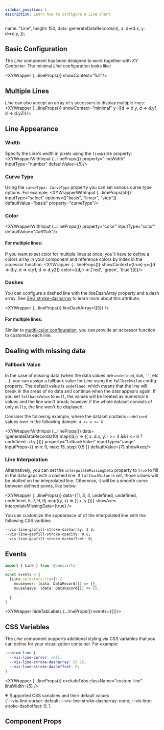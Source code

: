 ```yaml
---
sidebar_position: 1
description: Learn how to configure a Line chart
---
```


  name: "Line",
  height: 150,
  data: generateDataRecords(n),
  x: d=>d.x,
  y: d=>d.y,
});

## Basic Configuration
The _Line_ component has been designed to work together with _XY Container_. The minimal _Line_ configuration looks like:

<XYWrapper {...lineProps()} showContext="full"/>


## Multiple Lines
_Line_ can also accept an array of `y` accessors to display multiple lines:
<XYWrapper {...lineProps()} showContext="minimal" y={[d => d.y, d => d.y1, d => d.y2]}/>

## Line Appearance
### Width
Specify the Line's width in pixels using the `lineWidth` property:
<XYWrapperWithInput {...lineProps()} property="lineWidth" inputType="number" defaultValue={5}/>

### Curve Type
Using the `curveType: CurveType` property you can set various curve type options. For example:
<XYWrapperWithInput {...lineProps(50)} inputType="select" options={["basis", "linear", "step"]} defaultValue="basis" property="curveType"/>

### Color
<XYWrapperWithInput {...lineProps()} property="color" inputType="color" defaultValue="#a611a5"/>

#### For multiple lines:
If you want to set color for multiple lines at once, you'll have to define a colors array in your component and reference colors by index in the accessor function:
<XYWrapper {...lineProps()} showContext={true} y={[d => d.y, d => d.y1, d => d.y2]} color={(d,i) => ['red', 'green', 'blue'][i]}/>


### Dashes
You can configure a dashed line with the lineDashArray property and a dash array. See [SVG stroke-dasharray](https://developer.mozilla.org/en-US/docs/Web/SVG/Attribute/stroke-dasharray)
to learn more about this attribute.

<XYWrapper {...lineProps()} lineDashArray={[5]} />

#### For multiple lines:
Similar to [mutlti-color configuration](#for-multiple-lines), you can provide an accessor function to
customize each line.

## Dealing with missing data
### Fallback Value
In the case of missing data (when the data values are `undefined`, `NaN`, `''`, etc ...), you can assign a fallback value
for _Line_ using the `fallbackValue` config property. The default value is `undefined`, which means that the line will
break in the areas of no data and continue when the data appears again. If you set `fallbackValue` to `null`, the values
will be treated as numerical `0` values and the line won't break; however if the whole dataset consists of only `null`s,
the line won't be displayed.

Consider the following example, where the dataset contains `undefined` values over in the following domain:
`4 <= x <= 6`

<XYWrapperWithInput {...lineProps()}
  data={generateDataRecords(10).map((d,i) => ({ x: d.x, y: i >= 4 && i <= 6 ? undefined : d.y }))}
  property="fallbackValue"
  inputType="range"
  inputProps={{ min: 0, max: 15, step: 0.5 }}
  defaultValue={7}
  showAxes/>

### Line Interpolation
Alternatively, you can set the `interpolateMissingData` property to `true` to fill in the data gaps with a dashed line.
If `fallbackValue` is set, those values will be plotted on the inteprolated line.
Otherwise, it will be a smooth curve between defined points, like below:

<XYWrapper {...lineProps()}
  data={[1, 3, 4, undefined, undefined, undefined, 5, 7, 9, 6].map((y, x) => ({ x, y }))}
  showAxes
  interpolateMissingData={true}
/>

You can customize the appearance of of the interpolated line with the following CSS varibles:

```css
--vis-line-gapfill-stroke-dasharray: 2 3;
--vis-line-gapfill-stroke-opacity: 0.8;
--vis-line-gapfill-stroke-dashoffset: 0;
```

## Events
```ts
import { Line } from '@unovis/ts'
...
const events = {
  [Line.selectors.line]: {
    mouseover: (data: DataRecord[]) => {},
    mouseleave: (data: DataRecord[]) => {},
    ...
  }
}
```
<XYWrapper hideTabLabels {...lineProps()} events={{}}/>

## CSS Variables
The _Line_ component supports additional styling via CSS variables that you can define for your visualization container. For example:

```css title="styles.css"
.custom-line {
  --vis-line-cursor: cell;
  --vis-line-stroke-dasharray: 55 15;
  --vis-line-stroke-dashoffset: 0;
}
```
<XYWrapper {...lineProps()} excludeTabs className="custom-line" lineWidth={5} />

<details open>
  <summary>Supported CSS variables and their default values</summary>
  <CodeBlock language="css">
{`--vis-line-cursor: default;
--vis-line-stroke-dasharray: none;
--vis-line-stroke-dashoffset: 0;`}
  </CodeBlock>
</details>


## Component Props
<PropsTable name="VisLine"></PropsTable>
